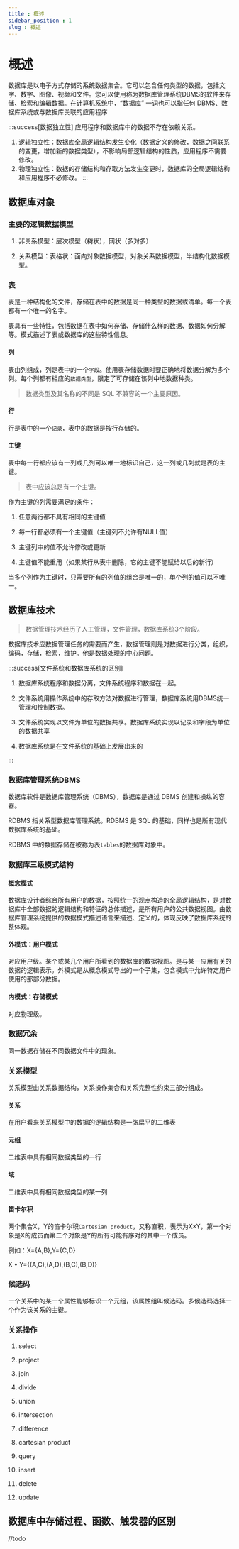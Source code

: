 ```yaml
---
title : 概述
sidebar_position : 1
slug : 概述
---
```

# 概述 


数据库是以电子方式存储的系统数据集合。它可以包含任何类型的数据，包括文字、数字、图像、视频和文件。您可以使用称为数据库管理系统DBMS的软件来存储、检索和编辑数据。在计算机系统中，“数据库” 一词也可以指任何 DBMS、数据库系统或与数据库关联的应用程序

:::success[数据独立性]
应用程序和数据库中的数据不存在依赖关系。
1. 逻辑独立性：数据库全局逻辑结构发生变化（数据定义的修改，数据之间联系的变更，增加新的数据类型），不影响局部逻辑结构的性质，应用程序不需要修改。
2. 物理独立性：数据的存储结构和存取方法发生变更时，数据库的全局逻辑结构和应用程序不必修改。 
::: 

## 数据库对象

### 主要的逻辑数据模型

1. 非关系模型：层次模型（树状），网状（多对多）

2. 关系模型：表格状：面向对象数据模型，对象关系数据模型，半结构化数据模型。

### 表

表是一种结构化的文件，存储在表中的数据是同一种类型的数据或清单。每一个表都有一个唯一的名字。

表具有一些特性，包括数据在表中如何存储、存储什么样的数据、数据如何分解等。模式描述了表或数据库的这些特性信息。

#### 列

表由列组成，列是表中的一个`字段`。使用表存储数据时要正确地将数据分解为多个列。每个列都有相应的`数据类型`，限定了可存储在该列中地数据种类。

> 数据类型及其名称的不同是 SQL 不兼容的一个主要原因。

#### 行

行是表中的一个`记录`，表中的数据是按行存储的。

#### 主键

表中每一行都应该有一列或几列可以唯一地标识自己，这一列或几列就是表的主键。

> 表中应该总是有一个主键。

作为主键的列需要满足的条件：

1. 任意两行都不具有相同的主键值

2. 每一行都必须有一个主键值（主键列不允许有NULL值）

3. 主键列中的值不允许修改或更新

4. 主键值不能重用（如果某行从表中删除，它的主键不能赋给以后的新行）

当多个列作为主键时，只需要所有的列值的组合是唯一的，单个列的值可以不唯一。

## 数据库技术

> 数据管理技术经历了人工管理，文件管理，数据库系统3个阶段。

数据库技术应数据管理任务的需要而产生，数据管理则是对数据进行分类，组织，编码，存储，检索，维护。他是数据处理的中心问题。

:::success[文件系统和数据库系统的区别]

1. 数据库系统程序和数据分离，文件系统程序和数据在一起。

2. 文件系统用操作系统中的存取方法对数据进行管理，数据库系统用DBMS统一管理和控制数据。

3. 文件系统实现以文件为单位的数据共享。数据库系统实现以记录和字段为单位的数据共享

4. 数据库系统是在文件系统的基础上发展出来的

:::

### 数据库管理系统DBMS

数据库软件是数据库管理系统（DBMS），数据库是通过 DBMS 创建和操纵的容器。

RDBMS 指关系型数据库管理系统。RDBMS 是 SQL 的基础，同样也是所有现代数据库系统的基础。

RDBMS 中的数据存储在被称为表`tables`的数据库对象中。

### 数据库三级模式结构

####  概念模式

数据库设计者综合所有用户的数据，按照统一的观点构造的全局逻辑结构，是对数据库中全部数据的逻辑结构和特征的总体描述，是所有用户的公共数据视图。由数据库管理系统提供的数据模式描述语言来描述、定义的，体现反映了数据库系统的整体观。

#### 外模式：用户模式

对应用户级。某个或某几个用户所看到的数据库的数据视图。是与某一应用有关的数据的逻辑表示。外模式是从概念模式导出的一个子集，包含模式中允许特定用户使用的那部分数据。

#### 内模式：存储模式

对应物理级。

### 数据冗余

同一数据存储在不同数据文件中的现象。

### 关系模型

关系模型由关系数据结构，关系操作集合和关系完整性约束三部分组成。

#### 关系

在用户看来关系模型中的数据的逻辑结构是一张扁平的二维表

#### 元组

二维表中具有相同数据类型的一行

#### 域

二维表中具有相同数据类型的某一列

#### 笛卡尔积

两个集合X，Y的笛卡尔积`Cartesian product`，又称直积，表示为X×Y，第一个对象是X的成员而第二个对象是Y的所有可能有序对的其中一个成员。

例如：X=\{A\,B\},Y=\{C\,D\}

X • Y=\{\(A\,C\)\,\(A\,D\)\,\(B\,C\)\,\(B\,D\)\}

### 候选码

一个关系中的某一个属性能够标识一个元组，该属性组叫候选码。多候选码选择一个作为该关系的主键。

### 关系操作

1. select

2. project

3. join

4. divide

5. union

6. intersection

7. difference

8. cartesian product

9. query

10. insert

11. delete

12. update

## 数据库中存储过程、函数、触发器的区别

//todo

